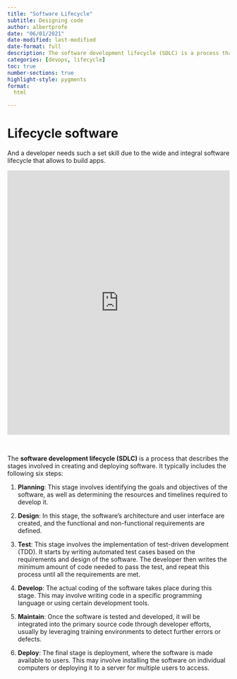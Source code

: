```yaml
---
title: "Software Lifecycle"
subtitle: Designing code
author: albertprofe
date: "06/01/2021"
date-modified: last-modified
date-format: full
description: The software development lifecycle (SDLC) is a process that describes the stages involved in creating and deploying software.
categories: [devops, lifecycle]
toc: true
number-sections: true
highlight-style: pygments
format:
  html

---
```


# Lifecycle software

And a developer needs such a set skill due to the wide and integral software lifecycle that allows to build apps.

<div class="mermaidContent">
<iframe frameborder="0" style="width:100%;height:600px;" src="https://viewer.diagrams.net/?highlight=0000ff&nav=1&title=LifeCycleSoftwareProject#Uhttps%3A%2F%2Fdrive.google.com%2Fuc%3Fid%3D10HyckoCdwJTJ-PNSEZZKogrvhmSIg3Aw%26export%3Ddownload"></iframe>
</div>
</br>

The **software development lifecycle (SDLC)** is a process that describes the stages involved in creating and deploying software. It typically includes the following six steps:

1. **Planning**: This stage involves identifying the goals and objectives of the software, as well as determining the resources and timelines required to develop it.

2. **Design**: In this stage, the software's architecture and user interface are created, and the functional and non-functional requirements are defined.

3. **Test**: This stage involves the implementation of test-driven development (TDD). It starts by writing automated test cases based on the requirements and design of the software. The developer then writes the minimum amount of code needed to pass the test, and repeat this process until all the requirements are met.

4. **Develop**: The actual coding of the software takes place during this stage. This may involve writing code in a specific programming language or using certain development tools.

5. **Maintain**: Once the software is tested and developed, it will be integrated into the primary source code through developer efforts, usually by leveraging training environments to detect further errors or defects.

6. **Deploy**: The final stage is deployment, where the software is made available to users. This may involve installing the software on individual computers or deploying it to a server for multiple users to access.

